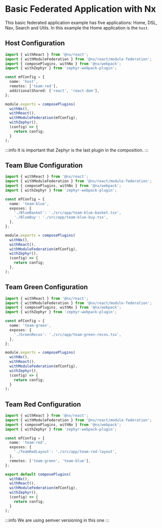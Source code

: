 
# Basic Federated Application with Nx

<SourceCode href="https://github.com/ZephyrCloudIO/zephyr-examples/blob/main/examples/react-18" />

This basic federated application example has five applications: Home, DSL, Nav, Search and Utils. In this example the Home
application is the `host`.

## Host Configuration

```ts
import { withReact } from '@nx/react';
import { withModuleFederation } from '@nx/react/module-federation';
import { composePlugins, withNx } from '@nx/webpack';
import { withZephyr } from 'zephyr-webpack-plugin';

const mfConfig = {
  name: 'host',
  remotes: ['team-red'],
  additionalShared: ['react', 'react-dom'],
};

module.exports = composePlugins(
  withNx(),
  withReact(),
  withModuleFederation(mfConfig),
  withZephyr(),
  (config) => {
    return config;
  }
);
```
:::info
It is important that Zephyr is the last plugin in the composition.
:::

## Team Blue Configuration

```ts
import { withReact } from '@nx/react';
import { withModuleFederation } from '@nx/react/module-federation';
import { composePlugins, withNx } from '@nx/webpack';
import { withZephyr } from 'zephyr-webpack-plugin';

const mfConfig = {
  name: 'team-blue',
  exposes: {
    './BlueBasket': './src/app/team-blue-basket.tsx',
    './BlueBuy': './src/app/team-blue-buy.tsx',
  },
};

module.exports = composePlugins(
  withNx(),
  withReact(),
  withModuleFederation(mfConfig),
  withZephyr(),
  (config) => {
    return config;
  },
);

```
## Team Green Configuration

```ts
import { withReact } from '@nx/react';
import { withModuleFederation } from '@nx/react/module-federation';
import { composePlugins, withNx } from '@nx/webpack';
import { withZephyr } from 'zephyr-webpack-plugin';

const mfConfig = {
  name: 'team-green',
  exposes: {
    './GreenRecos': './src/app/team-green-recos.tsx',
  },
};

module.exports = composePlugins(
  withNx(),
  withReact(),
  withModuleFederation(mfConfig),
  withZephyr(),
  (config) => {
    return config;
  }
);

```

## Team Red Configuration

```ts
import { withReact } from '@nx/react';
import { withModuleFederation } from '@nx/react/module-federation';
import { composePlugins, withNx } from '@nx/webpack';
import { withZephyr } from 'zephyr-webpack-plugin';

const mfConfig = {
  name: 'team-red',
  exposes: {
    './TeamRedLayout': './src/app/team-red-layout',
  },
  remotes: ['team-green', 'team-blue'],
};

export default composePlugins(
  withNx(),
  withReact(),
  withModuleFederation(mfConfig),
  withZephyr(),
  (config) => {
    return config;
  }
);
```

:::info
We are using semver versioning in this one
:::
